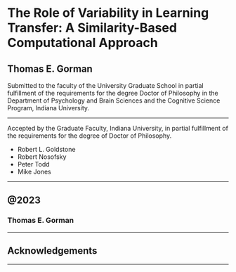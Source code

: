 
# The Role of Variability in Learning Transfer: A Similarity-Based Computational Approach

## Thomas E. Gorman

Submitted to the faculty of the University Graduate School in partial fulfillment of the
requirements for the degree Doctor of Philosophy in the Department of Psychology and Brain
Sciences and the Cognitive Science Program, Indiana University.

---

Accepted by the Graduate Faculty, Indiana University, in partial fulfillment of the
requirements for the degree of Doctor of Philosophy.

- Robert L. Goldstone
- Robert Nosofsky
- Peter Todd
- Mike Jones

---

## @2023

### Thomas E. Gorman

---

## Acknowledgements

---
